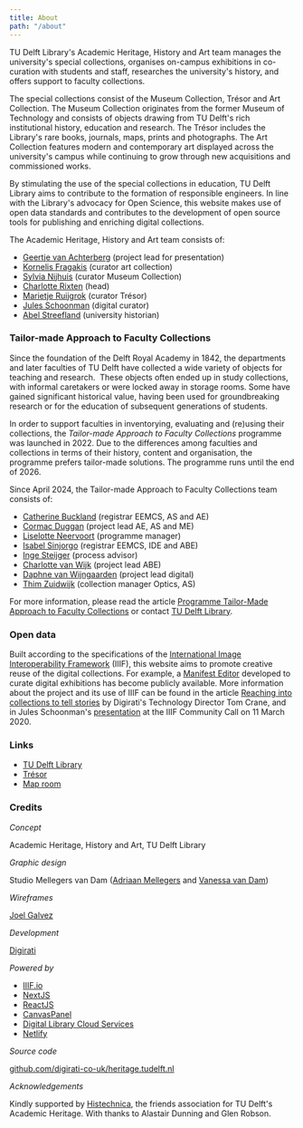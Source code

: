 ```yaml
---
title: About
path: "/about"
---
```


TU Delft Library's Academic Heritage, History and Art team manages the university's special collections, organises on-campus exhibitions in co-curation with students and staff, researches the university's history, and offers support to faculty collections.

The special collections consist of the Museum Collection, Trésor and Art Collection. The Museum Collection originates from the former Museum of Technology and consists of objects drawing from TU Delft's rich institutional history, education and research. The Trésor includes the Library's rare books, journals, maps, prints and photographs. The Art Collection features modern and contemporary art displayed across the university's campus while continuing to grow through new acquisitions and commissioned works.

By stimulating the use of the special collections in education, TU Delft Library aims to contribute to the formation of responsible engineers. In line with the Library's advocacy for Open Science, this website makes use of open data standards and contributes to the development of open source tools for publishing and enriching digital collections.

The Academic Heritage, History and Art team consists of:

- [Geertje van Achterberg](https://www.tudelft.nl/staff/g.vanachterberg) (project lead for presentation)
- [Kornelis Fragakis](https://www.tudelft.nl/staff/k.fragakis/) (curator art collection)
- [Sylvia Nijhuis](https://www.tudelft.nl/staff/s.m.nijhuis/) (curator Museum Collection)
- [Charlotte Rixten](https://www.tudelft.nl/staff/c.rixten/) (head)
- [Marietje Ruijgrok](https://www.tudelft.nl/staff/m.c.j.ruijgrok/) (curator Trésor)
- [Jules Schoonman](https://www.tudelft.nl/staff/j.a.schoonman/) (digital curator)
- [Abel Streefland](https://www.tudelft.nl/staff/a.h.streefland/) (university historian)

### Tailor-made Approach to Faculty Collections

Since the foundation of the Delft Royal Academy in 1842, the departments and later faculties of TU Delft have collected a wide variety of objects for teaching and research.  These objects often ended up in study collections, with informal caretakers or were locked away in storage rooms. Some have gained significant historical value, having been used for groundbreaking research or for the education of subsequent generations of students.

In order to support faculties in inventorying, evaluating and (re)using their collections, the _Tailor-made Approach to Faculty Collections_ programme was launched in 2022. Due to the differences among faculties and collections in terms of their history, content and organisation, the programme prefers tailor-made solutions. The programme runs until the end of 2026.

Since April 2024, the Tailor-made Approach to Faculty Collections team consists of:

- [Catherine Buckland](https://www.tudelft.nl/staff/c.g.buckland) (registrar EEMCS, AS and AE)
- [Cormac Duggan](https://www.linkedin.com/in/cormac-duggan-382bb3234) (project lead AE, AS and ME)
- [Liselotte Neervoort](https://www.linkedin.com/in/liselotte-neervoort-b0b01324) (programme manager)
- [Isabel Sinjorgo](https://www.tudelft.nl/staff/i.d.j.sinjorgo/) (registrar EEMCS, IDE and ABE)
- [Inge Steijger](https://www.tudelft.nl/staff/i.e.steijger/) (process advisor)
- [Charlotte van Wijk](https://www.tudelft.nl/staff/c.a.vanwijk/) (project lead ABE)
- [Daphne van Wijngaarden](https://www.tudelft.nl/staff/d.e.vanwijngaarden/) (project lead digital)
- [Thim Zuidwijk](https://www.tudelft.nl/staff/t.zuidwijk/) (collection manager Optics, AS)

For more information, please read the article [Programme Tailor-Made Approach to Faculty Collections](https://www.tudelft.nl/en/library/programme-tailor-made-approach-to-faculty-collections) or contact [TU Delft Library](https://www.tudelft.nl/en/library/about-the-library/contact-and-map).

### Open data

Built according to the specifications of the [International Image Interoperability Framework](https://iiif.io/) (IIIF), this website aims to promote creative reuse of the digital collections. For example, a [Manifest Editor](https://manifest-editor.digirati.services/) developed to curate digital exhibitions has become publicly available. More information about the project and its use of IIIF can be found in the article [Reaching into collections to tell stories](https://medium.com/digirati-ch/reaching-into-collections-to-tell-stories-3dc32a1772af) by Digirati's Technology Director Tom Crane, and in Jules Schoonman's [presentation](https://youtu.be/VnqtYzxyY64) at the IIIF Community Call on 11 March 2020.

### Links

- [TU Delft Library](https://www.tudelft.nl/library/)
- [Trésor](https://tresor.tudelft.nl)
- [Map room](https://www.tudelft.nl/en/library/collections/map-room/)

### Credits

_Concept_

Academic Heritage, History and Art, TU Delft Library

_Graphic design_

Studio Mellegers van Dam ([Adriaan Mellegers](https://www.adriaanmellegers.com) and [Vanessa van Dam](http://www.vanessavandam.nl))

_Wireframes_

[Joel Galvez](https://www.joelgalvez.com)

_Development_

[Digirati](https://digirati.com)

_Powered by_

- [IIIF.io](https://iiif.io)
- [NextJS](https://nextjs.org/)
- [ReactJS](https://reactjs.org)
- [CanvasPanel](https://iiif-canvas-panel.netlify.app)
- [Digital Library Cloud Services](https://dlcs.info)
- [Netlify](https://www.netlify.com)

_Source code_

[github.com/digirati-co-uk/heritage.tudelft.nl](https://github.com/digirati-co-uk/heritage.tudelft.nl)

_Acknowledgements_

Kindly supported by [Histechnica](https://histechnica.nl), the friends association for TU Delft's Academic Heritage. With thanks to Alastair Dunning and Glen Robson.
